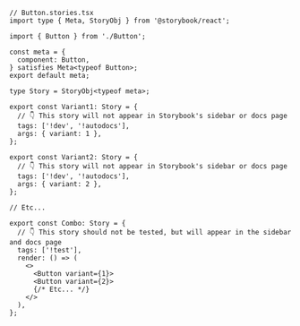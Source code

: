 ```tsx
// Button.stories.tsx
import type { Meta, StoryObj } from '@storybook/react';

import { Button } from './Button';

const meta = {
  component: Button,
} satisfies Meta<typeof Button>;
export default meta;

type Story = StoryObj<typeof meta>;

export const Variant1: Story = {
  // 👇 This story will not appear in Storybook's sidebar or docs page
  tags: ['!dev', '!autodocs'],
  args: { variant: 1 },
};

export const Variant2: Story = {
  // 👇 This story will not appear in Storybook's sidebar or docs page
  tags: ['!dev', '!autodocs'],
  args: { variant: 2 },
};

// Etc...

export const Combo: Story = {
  // 👇 This story should not be tested, but will appear in the sidebar and docs page
  tags: ['!test'],
  render: () => (
    <>
      <Button variant={1}>
      <Button variant={2}>
      {/* Etc... */}
    </>
  ),
};
```
